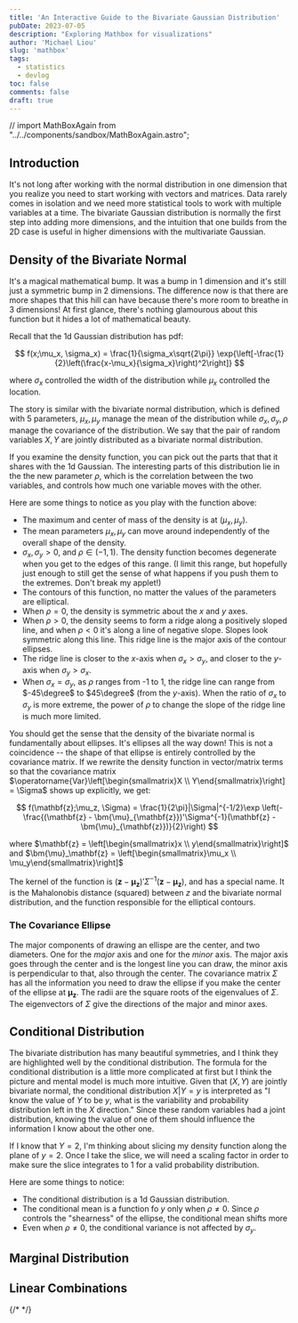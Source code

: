 ```yaml
---
title: 'An Interactive Guide to the Bivariate Gaussian Distribution'
pubDate: 2023-07-05
description: "Exploring Mathbox for visualizations"
author: 'Michael Liou'
slug: 'mathbox'
tags:
  - statistics
  - devlog
toc: false
comments: false
draft: true
---
```


// import MathBoxAgain from "../../components/sandbox/MathBoxAgain.astro";

## Introduction

It's not long after working with the normal distribution in one dimension that you realize you need to start working with vectors and matrices. Data rarely comes in isolation and we need more statistical tools to work with multiple variables at a time. The bivariate Gaussian distribution is normally the first step into adding more dimensions, and the intuition that one builds from the 2D case is useful in higher dimensions with the multivariate Gaussian.

## Density of the Bivariate Normal

It's a magical mathematical bump. It was a bump in 1 dimension and it's still just a symmetric bump in 2 dimensions. The difference now is that there are more shapes that this hill can have because there's more room to breathe in 3 dimensions! At first glance, there's nothing glamourous about this function but it hides a lot of mathematical beauty.

Recall that the 1d Gaussian distribution has pdf:

$$
f(x;\mu_x, \sigma_x) = \frac{1}{\sigma_x\sqrt{2\pi}} \exp{\left[-\frac{1}{2}\left(\frac{x-\mu_x}{\sigma_x}\right)^2\right]}
$$

where $\sigma_x$ controlled the width of the distribution while $\mu_x$ controlled the location.

The story is similar with the bivariate normal distribution, which is defined with 5 parameters, $\mu_x, \mu_y$ manage the mean of the distribution while $\sigma_x,\sigma_y, \rho$ manage the covariance of the distribution. We say that the pair of random variables $X,Y$ are jointly distributed as a bivariate normal distribution.

If you examine the density function, you can pick out the parts that that it shares with the 1d Gaussian. The interesting parts of this distribution lie in the the new parameter $\rho$, which is the correlation between the two variables, and controls how much one variable moves with the other.


<MathBoxParent client:only="vue" />

Here are some things to notice as you play with the function above:

* The maximum and center of mass of the density is at $(\mu_x, \mu_y)$.
* The mean parameters $\mu_x, \mu_y$ can move around independently of the overall shape of the density.
* $\sigma_x, \sigma_y > 0$, and $\rho \in (-1,1)$. The density function becomes degenerate when you get to the edges of this range. (I limit this range, but hopefully just enough to still get the sense of what happens if you push them to the extremes. Don't break my applet!)
* The contours of this function, no matter the values of the parameters are elliptical.
* When $\rho = 0$, the density is symmetric about the $x$ and $y$ axes.
* When $\rho > 0$, the density seems to form a ridge along a positively sloped line, and when $\rho < 0$ it's along a line of negative slope. Slopes look symmetric along this line. This ridge line is the major axis of the contour ellipses.
* The ridge line is closer to the $x$-axis when $\sigma_x > \sigma_y$, and closer to the $y$-axis when $\sigma_y > \sigma_x$.
* When $\sigma_x = \sigma_y$, as $\rho$ ranges from -1 to 1, the ridge line can range from $-45\degree$ to $45\degree$ (from the $y$-axis). When the ratio of $\sigma_x$ to $\sigma_y$ is more extreme, the power of $\rho$ to change the slope of the ridge line is much more limited.

You should get the sense that the density of the bivariate normal is fundamentally about ellipses. It's ellipses all the way down! This is not a coincidence -- the shape of that ellipse is entirely controlled by the covariance matrix. If we rewrite the density function in vector/matrix terms so that the covariance matrix $\operatorname{Var}\left[\begin{smallmatrix}X \\ Y\end{smallmatrix}\right] = \Sigma$ shows up explicitly, we get:

$$
f(\mathbf{z};\mu_z, \Sigma) = \frac{1}{2\pi}|\Sigma|^{-1/2}\exp \left(-\frac{(\mathbf{z} - \bm{\mu}_{\mathbf{z}})'\Sigma^{-1}(\mathbf{z} - \bm{\mu}_{\mathbf{z}})}{2}\right)
$$

where $\mathbf{z} = \left[\begin{smallmatrix}x \\ y\end{smallmatrix}\right]$ and $\bm{\mu}_\mathbf{z} = \left[\begin{smallmatrix}\mu_x \\ \mu_y\end{smallmatrix}\right]$

The kernel of the function is $(\mathbf{z} - \bm{\mu}_{\mathbf{z}})'\Sigma^{-1}(\mathbf{z} - \bm{\mu}_{\mathbf{z}})$, and has a special name. It is the Mahalonobis distance (squared) between $z$ and the bivariate normal distribution, and the function responsible for the elliptical contours.

### The Covariance Ellipse

The major components of drawing an ellispe are the center, and two diameters. One for the *major* axis and one for the *minor* axis. The major axis goes through the center and is the longest line you can draw, the minor axis is perpendicular to that, also through the center. The covariance matrix $\Sigma$ has all the information you need to draw the ellipse if you make the center of the ellipse at $\bm{\mu}_\mathbf{z}$. The radii are the square roots of the eigenvalues of $\Sigma$. The eigenvectors of $\Sigma$ give the directions of the major and minor axes.

<CovarianceEllipse client:only="vue" />


## Conditional Distribution

The bivariate distribution has many beautiful symmetries, and I think they are highlighted well by the conditional distribution. The formula for the conditional distribution is a little more complicated at first but I think the picture and mental model is much more intuitive. Given that $(X, Y)$ are jointly bivariate normal, the conditional distribution $X | Y=y$ is interpreted as "I know the value of $Y$ to be $y$, what is the variability and probability distribution left in the $X$ direction." Since these random variables had a joint distribution, knowing the value of one of them should influence the information I know about the other one. 

If I know that $Y=2$, I'm thinking about slicing my density function along the plane of $y=2$. Once I take the slice, we will need a scaling factor in order to make sure the slice integrates to 1 for a valid probability distribution.

<MultivariateConditionalParent client:only="vue" />

Here are some things to notice:

* The conditional distribution is a 1d Gaussian distribution.
* The conditional mean is a function fo $y$ only when $\rho \neq 0$. Since $\rho$ controls the "shearness" of the ellipse, the conditional mean shifts more
* Even when $\rho \neq 0$, the conditional variance is not affected by $\sigma_y$.

## Marginal Distribution

<MultivariateMarginalParent client:only="vue" />

## Linear Combinations

<BivariateCombinationParent client:only="vue" />

{/* <MathBoxAgain /> */}